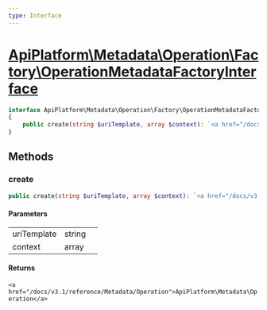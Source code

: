 ```yaml
---
type: Interface
---
```


# [ApiPlatform\Metadata\Operation\Factory\OperationMetadataFactoryInterface](/docs/v3.1/reference/Metadata/Operation/Factory/OperationMetadataFactoryInterface)



```php
interface ApiPlatform\Metadata\Operation\Factory\OperationMetadataFactoryInterface
{
    public create(string $uriTemplate, array $context): `<a href="/docs/v3.1/reference/Metadata/Operation">ApiPlatform\Metadata\Operation</a>`
}
```
## Methods

### create



```php
public create(string $uriTemplate, array $context): `<a href="/docs/v3.1/reference/Metadata/Operation">ApiPlatform\Metadata\Operation</a>`
```

#### Parameters

<table><tbody>
<tr><td>uriTemplate</td><td>string</td><td></td></tr><tr><td>context</td><td>array</td><td></td></tr>
</tbody>
</table>

#### Returns

`<a href="/docs/v3.1/reference/Metadata/Operation">ApiPlatform\Metadata\Operation</a>`
